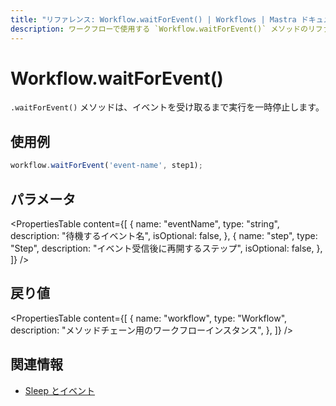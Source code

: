 ```yaml
---
title: "リファレンス: Workflow.waitForEvent() | Workflows | Mastra ドキュメント"
description: ワークフローで使用する `Workflow.waitForEvent()` メソッドのリファレンス。イベントを受信するまで実行を停止します。
---
```


# Workflow.waitForEvent()

`.waitForEvent()` メソッドは、イベントを受け取るまで実行を一時停止します。

## 使用例

```typescript copy
workflow.waitForEvent('event-name', step1);
```

## パラメータ

<PropertiesTable
  content={[
    {
      name: "eventName",
      type: "string",
      description: "待機するイベント名",
      isOptional: false,
    },
    {
      name: "step",
      type: "Step",
      description: "イベント受信後に再開するステップ",
      isOptional: false,
    },
  ]}
/>

## 戻り値

<PropertiesTable
  content={[
    {
      name: "workflow",
      type: "Workflow",
      description: "メソッドチェーン用のワークフローインスタンス",
    },
  ]}
/>

## 関連情報

- [Sleep とイベント](../../docs/workflows/pausing-execution.mdx)